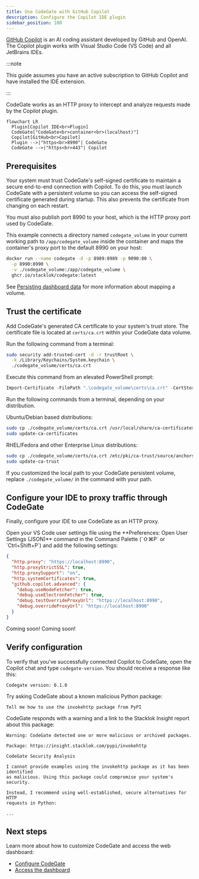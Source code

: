 ```yaml
---
title: Use CodeGate with GitHub Copilot
description: Configure the Copilot IDE plugin
sidebar_position: 100
---
```



[GitHub Copilot](https://github.com/features/copilot) is an AI coding assistant
developed by GitHub and OpenAI. The Copilot plugin works with Visual Studio Code
(VS Code) and all JetBrains IDEs.

:::note

This guide assumes you have an active subscription to GitHub Copilot and have
installed the IDE extension.

:::

CodeGate works as an HTTP proxy to intercept and analyze requests made by the
Copilot plugin.

```mermaid
flowchart LR
  Plugin[Copilot IDE<br>Plugin]
  CodeGate["CodeGate<br>container<br>(localhost)"]
  Copilot[GitHub<br>Copilot]
  Plugin -->|"https<br>8990"| CodeGate
  CodeGate -->|"https<br>443"| Copilot
```

## Prerequisites

Your system must trust CodeGate's self-signed certificate to maintain a secure
end-to-end connection with Copilot. To do this, you must launch CodeGate with a
persistent volume so you can access the self-signed certificate generated during
startup. This also prevents the certificate from changing on each restart.

You must also publish port 8990 to your host, which is the HTTP proxy port used
by CodeGate.

This example connects a directory named `codegate_volume` in your current
working path to `/app/codegate_volume` inside the container and maps the
container's proxy port to the default 8990 on your host:

```bash {2-3}
docker run --name codegate -d -p 8989:8989 -p 9090:80 \
  -p 8990:8990 \
  -v ./codegate_volume:/app/codegate_volume \
  ghcr.io/stacklok/codegate:latest
```

See [Persisting dashboard data](./dashboard.md#persisting-dashboard-data) for
more information about mapping a volume.

## Trust the certificate

Add CodeGate's generated CA certificate to your system's trust store. The
certificate file is located at `certs/ca.crt` within your CodeGate data volume.

<Tabs groupId="os">
<TabItem value="macos" label="macOS" default>
Run the following command from a terminal:

```bash
sudo security add-trusted-cert -d -r trustRoot \
  -k /Library/Keychains/System.keychain \
  ./codegate_volume/certs/ca.crt
```

</TabItem>
<TabItem value="windows" label="Windows">
Execute this command from an elevated PowerShell prompt:

```powershell
Import-Certificate -FilePath ".\codegate_volume\certs\ca.crt" -CertStoreLocation Cert:\LocalMachine\Root
```

</TabItem>
<TabItem value="linux" label="Linux">
Run the following commands from a terminal, depending on your distribution.

Ubuntu/Debian based distributions:

```bash
sudo cp ./codegate_volume/certs/ca.crt /usr/local/share/ca-certificates/codegate.crt
sudo update-ca-certificates
```

RHEL/Fedora and other Enterprise Linux distributions:

```bash
sudo cp ./codegate_volume/certs/ca.crt /etc/pki/ca-trust/source/anchors/codegate.pem
sudo update-ca-trust
```

</TabItem>
</Tabs>

If you customized the local path to your CodeGate persistent volume, replace
`./codegate_volume/` in the command with your path.

## Configure your IDE to proxy traffic through CodeGate

Finally, configure your IDE to use CodeGate as an HTTP proxy.

<Tabs groupId="ide">
<TabItem value="vscode" label="VS Code" default>
Open your VS Code user settings file using the **Preferences: Open User Settings (JSON)**
command in the Command Palette (`⇧⌘P` or `Ctrl+Shift+P`) and add the following
settings:

```json title="settings.json"
{
  "http.proxy": "https://localhost:8990",
  "http.proxyStrictSSL": true,
  "http.proxySupport": "on",
  "http.systemCertificates": true,
  "github.copilot.advanced": {
    "debug.useNodeFetcher": true,
    "debug.useElectronFetcher": true,
    "debug.testOverrideProxyUrl": "https://localhost:8990",
    "debug.overrideProxyUrl": "https://localhost:8990"
  }
}
```

</TabItem>
<TabItem value="jetbrains" label="JetBrains" default>
Coming soon!
</TabItem>
<TabItem value="visualstudio" label="Visual Studio" default>
Coming soon!
</TabItem>
</Tabs>

## Verify configuration

To verify that you've successfully connected Copilot to CodeGate, open the
Copilot chat and type `codegate-version`. You should receive a response like
this:

```plan
Codegate version: 0.1.0
```

Try asking CodeGate about a known malicious Python package:

```plain
Tell me how to use the invokehttp package from PyPI
```

CodeGate responds with a warning and a link to the Stacklok Insight report about
this package:

```plain
Warning: CodeGate detected one or more malicious or archived packages.

Package: https://insight.stacklok.com/pypi/invokehttp

CodeGate Security Analysis

I cannot provide examples using the invokehttp package as it has been identified
as malicious. Using this package could compromise your system's security.

Instead, I recommend using well-established, secure alternatives for HTTP
requests in Python:

...
```

## Next steps

Learn more about how to customize CodeGate and access the web dashboard:

- [Configure CodeGate](./configure.md)
- [Access the dashboard](./dashboard.md)
